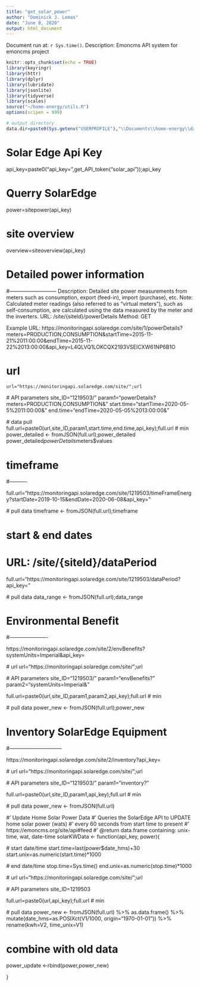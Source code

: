 ```yaml
---
title: "get_solar_power"
author: "Dominick J. Lemas"
date: "June 8, 2020"
output: html_document
---
```


Document run at: `r Sys.time()`.
Description: Emoncms API system for emoncms project

```r
knitr::opts_chunk$set(echo = TRUE)
library(keyringr)
library(httr)
library(dplyr)
library(lubridate)
library(jsonlite)
library(tidyverse)
library(scales)
source("~/home-energy/utils.R")
options(scipen = 999)

# output directory
data.dir=paste0(Sys.getenv("USERPROFILE"),"\\Documents\\home-energy\\data\\")
```

# Solar Edge Api Key

api_key=paste0("api_key=",get_API_token("solar_api"));api_key

# Querry SolarEdge 

power=sitepower(api_key)

# site overview
overview=siteoverview(api_key)


# Detailed power information
#---------------------------
Description: Detailed site power measurements from meters such as consumption, export (feed-in), import (purchase), etc.
Note: Calculated meter readings (also referred to as "virtual meters"), such as self-consumption, are calculated using the data
measured by the meter and the inverters.
URL: /site/{siteId}/powerDetails
Method: GET

Example URL: https://monitoringapi.solaredge.com/site/1/powerDetails?meters=PRODUCTION,CONSUMPTION&startTime=2015-11-
21%2011:00:00&endTime=2015-11-22%2013:00:00&api_key=L4QLVQ1LOKCQX2193VSEICXW61NP6B1O

# url
    url="https://monitoringapi.solaredge.com/site/";url
  
  # API parameters
    site_ID="1219503/"
    param1="powerDetails?meters=PRODUCTION,CONSUMPTION&"
    start.time="startTime=2020-05-5%2011:00:00&" 
    end.time="endTime=2020-05-05%2013:00:00&"
  
  # data pull
   full.url=paste0(url,site_ID,param1,start.time,end.time,api_key);full.url # min
   power_detailed <- fromJSON(full.url);power_detailed
   power_detailed$powerDetails$meters$values
   

# timeframe
#----------

 full.url="https://monitoringapi.solaredge.com/site/1219503/timeFrameEnergy?startDate=2019-10-15&endDate=2020-06-08&api_key="

   # pull data
  timeframe <- fromJSON(full.url);timeframe



# start & end dates
# URL: /site/{siteId}/dataPeriod

full.url="https://monitoringapi.solaredge.com/site/1219503/dataPeriod?api_key=" 


   # pull data
  data_range <- fromJSON(full.url);data_range



# Environmental Benefit
#----------------------

https://monitoringapi.solaredge.com/site/2/envBenefits?systemUnits=Imperial&api_key= 


  # url
    url="https://monitoringapi.solaredge.com/site/";url
  
  # API parameters
    site_ID="1219503/"
    param1="envBenefits?"
    param2="systemUnits=Imperial&"
    
  
  
  full.url=paste0(url,site_ID,param1,param2,api_key);full.url # min
  
   # pull data
  power_new <- fromJSON(full.url);power_new

    

# Inventory SolarEdge Equipment
#------------------------------

https://monitoringapi.solaredge.com/site/2/inventory?api_key= 

  # url
    url="https://monitoringapi.solaredge.com/site/";url
  
  # API parameters
    site_ID="1219503/"
    param1="inventory?"
  
  
  full.url=paste0(url,site_ID,param1,api_key);full.url # min
  
   # pull data
  power_new <- fromJSON(full.url)



#' Update Home Solar Power Data
#' Queries the SolarEdge API to UPDATE home solar power (wats)
#' every 60 seconds from start time to present
#' https://emoncms.org/site/api#feed
#' @return data.frame containing: unix-time, wat, date-time
solarKWData <- function(api_key, power){
  
  # start date/time
  start.time=last(power$date_hms)+30
  start.unix=as.numeric(start.time)*1000 
  
  # end date/time
  stop.time=Sys.time()
  end.unix=as.numeric(stop.time)*1000 
  
  # url
  url="https://monitoringapi.solaredge.com/site/";url
  
  # API parameters
  site_ID=1219503
  
  
  full.url=paste0(url,api_key);full.url # min
  
  # pull data
  power_new <- fromJSON(full.url) %>%
  as.data.frame() %>%
  mutate(date_hms=as.POSIXct(V1/1000, origin="1970-01-01")) %>%
  rename(kwh=V2, time_unix=V1) 

# combine with old data
power_update <-rbind(power,power_new)

}